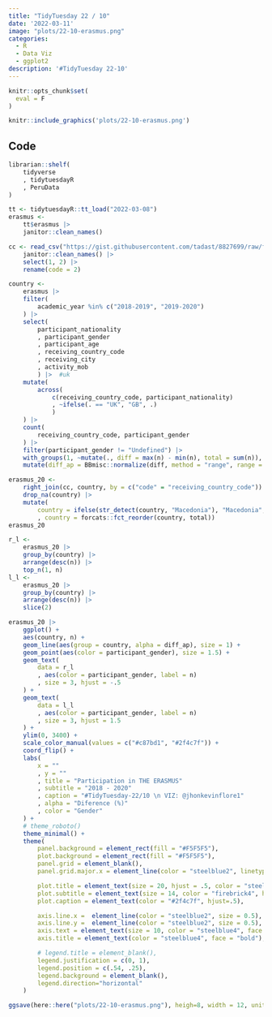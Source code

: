 ```yaml
---
title: "TidyTuesday 22 / 10" 
date: '2022-03-11'
image: "plots/22-10-erasmus.png"
categories:
  - R
  - Data Viz 
  - ggplot2
description: '#TidyTuesday 22-10'
---
```


```r
knitr::opts_chunk$set(
  eval = F
)
```

```r
knitr::include_graphics('plots/22-10-erasmus.png')
```

## Code


```r
librarian::shelf(
    tidyverse
    , tidytuesdayR
    , PeruData
)

tt <- tidytuesdayR::tt_load("2022-03-08")
erasmus <-
    tt$erasmus |>
    janitor::clean_names()

cc <- read_csv("https://gist.githubusercontent.com/tadast/8827699/raw/f5cac3d42d16b78348610fc4ec301e9234f82821/countries_codes_and_coordinates.csv") |>
    janitor::clean_names() |>
    select(1, 2) |>
    rename(code = 2)

```

```r
country <-
    erasmus |>
    filter(
        academic_year %in% c("2018-2019", "2019-2020")
    ) |>
    select(
        participant_nationality
        , participant_gender
        , participant_age
        , receiving_country_code
        , receiving_city
        , activity_mob
        ) |>  #uk
    mutate(
        across(
            c(receiving_country_code, participant_nationality)
            , ~ifelse(. == "UK", "GB", .)
            )
    ) |>
    count(
        receiving_country_code, participant_gender
    ) |>
    filter(participant_gender != "Undefined") |>
    with_groups(1, ~mutate(., diff = max(n) - min(n), total = sum(n)), BSM) |>
    mutate(diff_ap = BBmisc::normalize(diff, method = "range", range = c(.1, 1)))
```


```r
erasmus_20 <-
    right_join(cc, country, by = c("code" = "receiving_country_code")) |>
    drop_na(country) |>
    mutate(
        country = ifelse(str_detect(country, "Macedonia"), "Macedonia", country)
        , country = forcats::fct_reorder(country, total))
erasmus_20

r_l <-
    erasmus_20 |>
    group_by(country) |>
    arrange(desc(n)) |>
    top_n(1, n)
l_l <-
    erasmus_20 |>
    group_by(country) |>
    arrange(desc(n)) |>
    slice(2)
```


```r
erasmus_20 |>
    ggplot() +
    aes(country, n) +
    geom_line(aes(group = country, alpha = diff_ap), size = 1) +
    geom_point(aes(color = participant_gender), size = 1.5) +
    geom_text(
        data = r_l
        , aes(color = participant_gender, label = n)
        , size = 3, hjust = -.5
    ) +
    geom_text(
        data = l_l
        , aes(color = participant_gender, label = n)
        , size = 3, hjust = 1.5
    ) +
    ylim(0, 3400) +
    scale_color_manual(values = c("#c87bd1", "#2f4c7f")) +
    coord_flip() +
    labs(
        x = ""
        , y = ""
        , title = "Participation in THE ERASMUS"
        , subtitle = "2018 - 2020"
        , caption = "#TidyTuesday-22/10 \n VIZ: @jhonkevinflore1"
        , alpha = "Diference (%)"
        , color = "Gender"
    ) +
    # theme_roboto()
    theme_minimal() +
    theme(
        panel.background = element_rect(fill = "#F5F5F5"),
        plot.background = element_rect(fill = "#F5F5F5"),
        panel.grid = element_blank(),
        panel.grid.major.x = element_line(color = "steelblue2", linetype = "dashed"),

        plot.title = element_text(size = 20, hjust = .5, color = "steelblue4", face = "bold"),
        plot.subtitle = element_text(size = 14, color = "firebrick4", hjust = 0.5),
        plot.caption = element_text(color = "#2f4c7f", hjust=.5),

        axis.line.x =  element_line(color = "steelblue2", size = 0.5),
        axis.line.y =  element_line(color = "steelblue2", size = 0.5),
        axis.text = element_text(size = 10, color = "steelblue4", face = "bold"),
        axis.title = element_text(color = "steelblue4", face = "bold"),

        # legend.title = element_blank(),
        legend.justification = c(0, 1),
        legend.position = c(.54, .25),
        legend.background = element_blank(),
        legend.direction="horizontal"
    )

ggsave(here::here("plots/22-10-erasmus.png"), heigh=8, width = 12, unit='in')
```

